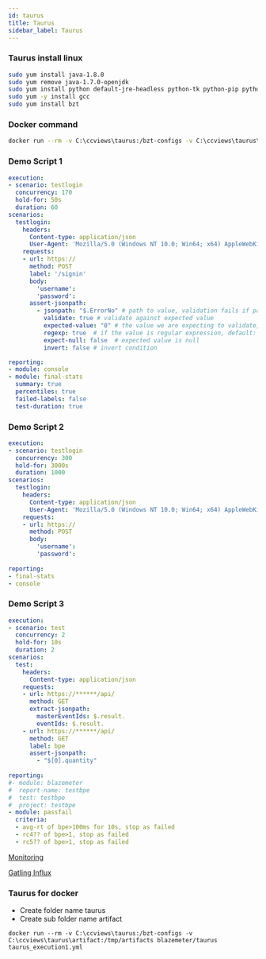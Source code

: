 ```yaml
---
id: taurus
title: Taurus
sidebar_label: Taurus
---
```


### Taurus install linux

 ```bash
 sudo yum install java-1.8.0  
 sudo yum remove java-1.7.0-openjdk  
 sudo yum install python default-jre-headless python-tk python-pip python-dev \ libxml2-dev libxslt-dev zlib1g-dev net-tools  
 sudo yum -y install gcc  
 sudo yum install bzt  
```

### Docker command

```bash
docker run --rm -v C:\ccviews\taurus:/bzt-configs -v C:\ccviews\taurus\artifact:/tmp/artifacts blazemeter/taurus taurus_execution.yml
```

### Demo Script 1

```yml
execution:
- scenario: testlogin
  concurrency: 170
  hold-for: 50s
  duration: 60
scenarios:
  testlogin:
    headers:
      Content-type: application/json
      User-Agent: 'Mozilla/5.0 (Windows NT 10.0; Win64; x64) AppleWebKit/537.36 (KHTML, like Gecko) Chrome/80.0.3987.122 Safari/537.36'
    requests:
    - url: https://
      method: POST
      label: '/signin'
      body:
        'username': 
        'password': 
      assert-jsonpath:
        - jsonpath: "$.ErrorNo" # path to value, validation fails if path not exists
          validate: true # validate against expected value
          expected-value: "0" # the value we are expecting to validate, default: false
          regexp: true  # if the value is regular expression, default: true
          expect-null: false  # expected value is null
          invert: false # invert condition 

reporting:
- module: console
- module: final-stats
  summary: true
  percentiles: true
  failed-labels: false   
  test-duration: true

```

### Demo Script 2

```yml
execution:
- scenario: testlogin
  concurrency: 300
  hold-for: 3000s
  duration: 1000
scenarios:
  testlogin:
    headers:
      Content-type: application/json
      User-Agent: 'Mozilla/5.0 (Windows NT 10.0; Win64; x64) AppleWebKit/537.36 (KHTML, like Gecko) Chrome/75.0.3770.100 Safari/537.36'
    requests:
    - url: https://
      method: POST
      body:
        'username': 
        'password': 
        
reporting:
- final-stats
- console        

```

### Demo Script 3

```yml
execution:
- scenario: test
  concurrency: 2
  hold-for: 10s
  duration: 2
scenarios:
  test:
    headers:
      Content-type: application/json
    requests:
    - url: https://******/api/
      method: GET
      extract-jsonpath:   
        masterEventIds: $.result.
        eventIds: $.result.
    - url: https://******/api/
      method: GET
      label: bpe
      assert-jsonpath:
        - "$[0].quantity"
    
reporting:
#- module: blazemeter
#  report-name: testbpe
#  test: testbpe
#  project: testbpe
- module: passfail
  criteria:
  - avg-rt of bpe>100ms for 10s, stop as failed
  - rc4?? of bpe>1, stop as failed
  - rc5?? of bpe>1, stop as failed
```

[Monitoring](https://www.blazemeter.com/blog/how-to-create-a-lightweight-performance-monitoring-solution-with-docker-grafana-and-influxdb)

[Gatling Influx](https://www.blazemeter.com/blog/gatling-tests-monitoring-with-grafana-and-influxdb)

### Taurus for docker

- Create folder name taurus
- Create sub folder name artifact

```
docker run --rm -v C:\ccviews\taurus:/bzt-configs -v C:\ccviews\taurus\artifact:/tmp/artifacts blazemeter/taurus taurus_execution1.yml
